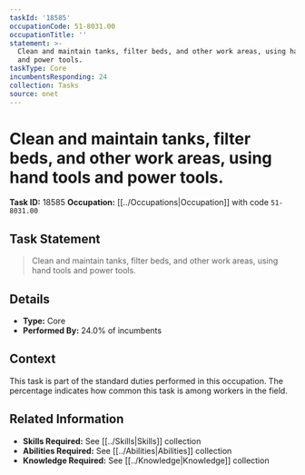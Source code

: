 ```yaml
---
taskId: '18585'
occupationCode: 51-8031.00
occupationTitle: ''
statement: >-
  Clean and maintain tanks, filter beds, and other work areas, using hand tools
  and power tools.
taskType: Core
incumbentsResponding: 24
collection: Tasks
source: onet
---
```

# Clean and maintain tanks, filter beds, and other work areas, using hand tools and power tools.

**Task ID:** 18585
**Occupation:** [[../Occupations|Occupation]] with code `51-8031.00`

## Task Statement

> Clean and maintain tanks, filter beds, and other work areas, using hand tools and power tools.

## Details

- **Type:** Core
- **Performed By:** 24.0% of incumbents

## Context

This task is part of the standard duties performed in this occupation. The percentage indicates how common this task is among workers in the field.

## Related Information

- **Skills Required:** See [[../Skills|Skills]] collection
- **Abilities Required:** See [[../Abilities|Abilities]] collection
- **Knowledge Required:** See [[../Knowledge|Knowledge]] collection
